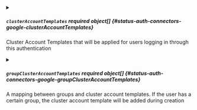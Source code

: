 

<PartialClientId />


<PartialClientSecret />


<PartialRedirectURI />


<PartialScopes />


<PartialHostedDomains />


<PartialGroups />


<PartialServiceAccountFilePath />


<PartialAdminEmail />



<details className="config-field" data-expandable="true">
<summary>

##### `clusterAccountTemplates` <span className="config-field-required" data-required="false">required</span> <span className="config-field-type">object[]</span> <span className="config-field-default"></span> <span className="config-field-enum"></span> {#status-auth-connectors-google-clusterAccountTemplates}

Cluster Account Templates that will be applied for users logging in through this authentication

</summary>

<PartialClusterAccountTemplatesreference />


</details>



<details className="config-field" data-expandable="true">
<summary>

##### `groupClusterAccountTemplates` <span className="config-field-required" data-required="false">required</span> <span className="config-field-type">object[]</span> <span className="config-field-default"></span> <span className="config-field-enum"></span> {#status-auth-connectors-google-groupClusterAccountTemplates}

A mapping between groups and cluster account templates. If the user has a certain group, the cluster
account template will be added during creation

</summary>

<PartialGroupClusterAccountTemplatesreference />


</details>
